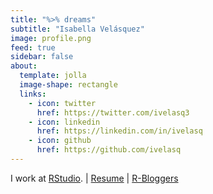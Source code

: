 ```yaml
---
title: "%>% dreams"
subtitle: "Isabella Velásquez"
image: profile.png
feed: true
sidebar: false
about:
  template: jolla
  image-shape: rectangle
  links:
    - icon: twitter
      href: https://twitter.com/ivelasq3
    - icon: linkedin
      href: https://linkedin.com/in/ivelasq
    - icon: github
      href: https://github.com/ivelasq
---
```


I work at [RStudio](https://www.rstudio.com/). |
[Resume](/resume.html) | [R-Bloggers](https://www.r-bloggers.com/author/dreams/)